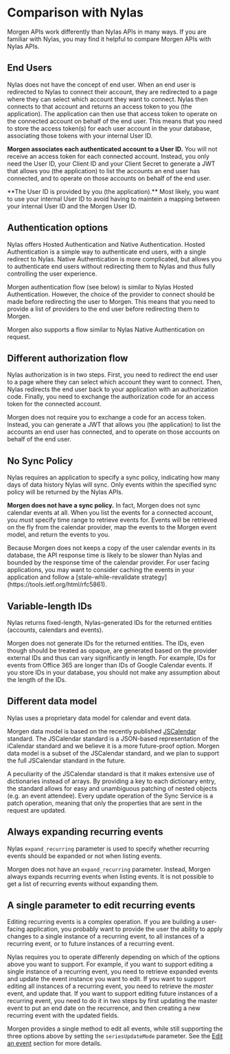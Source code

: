 

# Comparison with Nylas

Morgen APIs work differently than Nylas APIs in many ways.
If you are familiar with Nylas, you may find it helpful to compare Morgen APIs with Nylas APIs.


## End Users
Nylas does not have the concept of end user. When an end user is redirected
to Nylas to connect their account, they are redirected to a page where they
can select which account they want to connect. Nylas then connects to that
account and returns an access token to you (the application). 
The application can then use that access token to operate on the connected account on behalf of
the end user. This means that you need to store the access token(s) for each user account in the your database,
associating those tokens with your internal User ID.


**Morgen associates each authenticated account to a User ID.** You will not receive
an access token for each connected account. Instead, you only need the
User ID, your Client ID and your Client Secret to generate a JWT that
allows you (the application) to list the accounts an end user has connected, 
and to operate on those accounts on behalf of the end user.

<Callout type="info" emoji="💡">
  **The User ID is provided by you (the application).** Most likely, you want
  to use your internal User ID to avoid having to maintein a mapping between
    your internal User ID and the Morgen User ID.
</Callout>

## Authentication options
Nylas offers Hosted Authentication and Native Authentication. Hosted Authentication
is a simple way to authenticate end users, with a single redirect to Nylas.
Native Authentication is more complicated, but allows you to authenticate end users
without redirecting them to Nylas and thus fully controlling the user experience.

Morgen authentication flow (see below) is similar to Nylas Hosted Authentication.
However, the choice of the provider to connect should be made before redirecting the user
to Morgen. This means that you need to provide a list of providers to the end user
before redirecting them to Morgen. 

<Callout type="info" emoji="💡">
  Morgen also supports a flow similar to Nylas Native Authentication on request.
</Callout>

## Different authorization flow
Nylas authorization is in two steps. 
First, you need to redirect the end user to a page where they can select which account they want to connect.
Then, Nylas redirects the end user back to your application with an authorization code. Finally, you need to
exchange the authorization code for an access token for the connected account.

Morgen does not require you to exchange a code for an access token. Instead, you can
generate a JWT that allows you (the application) to list the accounts an end user has connected,
and to operate on those accounts on behalf of the end user.

## No Sync Policy
Nylas requires an application to specify a sync policy, indicating how many days of data history Nylas will sync. Only events
within the specified sync policy will be returned by the Nylas APIs.

**Morgen does not have a sync policy.** In fact, Morgen does not sync calendar events at all.
When you list the events for a connected account, you _must_ specify 
time range to retrieve events for. Events will be retrieved on the fly from the
calendar provider, map the events to the Morgen event model, and return the
events to you.

<Callout type="warning" emoji="⚠️">
  Because Morgen does not keeps a copy of the user calendar events in its database,
  the API response time is likely to be slower than Nylas and bounded by 
    the response time of the calendar provider. For user facing applications,
    you may want to consider caching the events in your application and follow a 
    [stale-while-revalidate strategy](https://tools.ietf.org/html/rfc5861).
</Callout>

## Variable-length IDs
Nylas returns fixed-length, Nylas-generated IDs for the returned entities (accounts, calendars and events).

Morgen does not generate IDs for the returned entities. The IDs, even though should be treated as opaque,
are generated based on the provider external IDs and thus can vary significantly in length.
For example, IDs for events from Office 365 are longer than IDs of Google Calendar events.
If you store IDs in your database, you should not make any assumption about the length of the IDs.

## Different data model
Nylas uses a proprietary data model for calendar and event data.

Morgen data model is based on the recently published [JSCalendar](https://datatracker.ietf.org/doc/rfc8984/) standard.
The JSCalendar standard is a JSON-based representation of the iCalendar standard and we believe it is a more 
future-proof option. Morgen data model is a subset of the JSCalendar standard, and we plan to support
the full JSCalendar standard in the future.

<Callout type="info" emoji="💡">
  A peculiarity of the JSCalendar standard is that it makes extensive use of dictionaries instead of arrays.
  By providing a key to each dictionary entry, the standard allows for easy and unambiguous patching of nested 
  objects (e.g. an event attendee). Every update operation of the Sync Service is a patch operation, meaning 
  that only the properties that are sent in the request are updated. 
</Callout>

## Always expanding recurring events
Nylas `expand_recurring` parameter is used to specify whether recurring events should be expanded or not when listing events.

Morgen does not have an `expand_recurring` parameter. Instead, Morgen always expands recurring events when listing events.
It is not possible to get a list of recurring events without expanding them.

## A single parameter to edit recurring events
Editing recurring events is a complex operation. If you are building a user-facing application, you 
probably want to provide the user the ability to apply changes to a single instance of a recurring event,
to all instances of a recurring event, or to future instances of a recurring event.

Nylas requires you to operate differenly depending on which of the options above you want to support.
For example, if you want to support editing a single instance of a recurring event, you need to retrieve expanded
events and update the event instance you want to edit. If you want to support editing all instances of a recurring event,
you need to retrieve the  _master_ event, and update that. If you want to support editing future instances of a recurring event,
you need to do it in two steps by first updating the master event to put an end date on the recurrence, and then
creating a new recurring event with the updated fields.

Morgen provides a single method to edit all events, while still supporting the three options above by setting the
`seriesUpdateMode` parameter. See the [Edit an event](/sync-events#update-an-event) section for more details.




